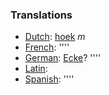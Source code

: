 ===Translations===
*[[Dutch]]: [[hoek]] ''m''
*[[French]]: [[]] ''''
*[[German]]: [[Ecke]]? ''''
*[[Latin]]: [[]]
*[[Spanish]]: [[]] ''''